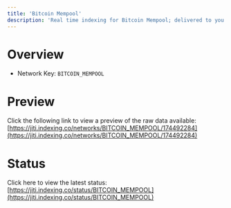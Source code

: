 ```yaml
---
title: 'Bitcoin Mempool'
description: 'Real time indexing for Bitcoin Mempool; delivered to you'
---
```


# Overview
- Network Key: `BITCOIN_MEMPOOL`

# Preview
Click the following link to view a preview of the raw data available: [https://jiti.indexing.co/networks/BITCOIN_MEMPOOL/174492284](https://jiti.indexing.co/networks/BITCOIN_MEMPOOL/174492284)

# Status
Click here to view the latest status: [https://jiti.indexing.co/status/BITCOIN_MEMPOOL](https://jiti.indexing.co/status/BITCOIN_MEMPOOL)
